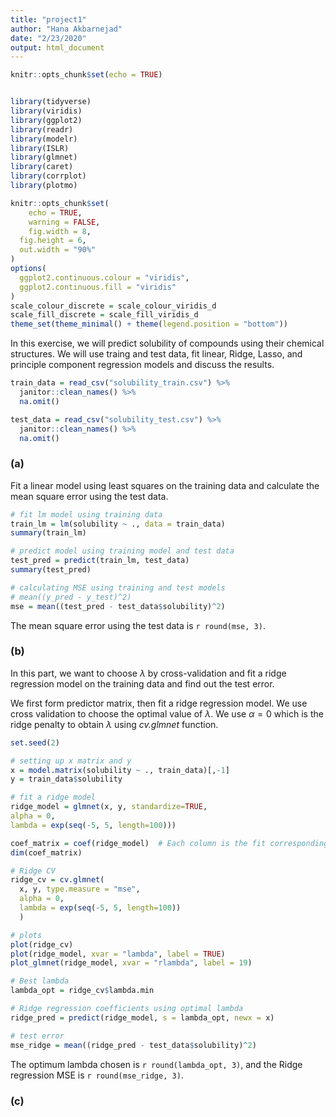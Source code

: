 ```yaml
---
title: "project1"
author: "Hana Akbarnejad"
date: "2/23/2020"
output: html_document
---
```


```r
knitr::opts_chunk$set(echo = TRUE)


library(tidyverse)
library(viridis)
library(ggplot2)
library(readr)
library(modelr)
library(ISLR)
library(glmnet)
library(caret)
library(corrplot)
library(plotmo)

knitr::opts_chunk$set(
	echo = TRUE,
	warning = FALSE,
	fig.width = 8, 
  fig.height = 6,
  out.width = "90%"
)
options(
  ggplot2.continuous.colour = "viridis",
  ggplot2.continuous.fill = "viridis"
)
scale_colour_discrete = scale_colour_viridis_d
scale_fill_discrete = scale_fill_viridis_d
theme_set(theme_minimal() + theme(legend.position = "bottom"))
```

In this exercise, we will predict solubility of compounds using their chemical structures. We will use traing and test data, fit linear, Ridge, Lasso, and principle component regression models and discuss the results.

```r

train_data = read_csv("solubility_train.csv") %>% 
  janitor::clean_names() %>% 
  na.omit()

test_data = read_csv("solubility_test.csv") %>% 
  janitor::clean_names() %>% 
  na.omit()
```


### (a)

Fit a linear model using least squares on the training data and calculate the mean square error using the test data.

```r

# fit lm model using training data
train_lm = lm(solubility ~ ., data = train_data)
summary(train_lm)

# predict model using training model and test data
test_pred = predict(train_lm, test_data)
summary(test_pred)

# calculating MSE using training and test models
# mean((y_pred - y_test)^2)
mse = mean((test_pred - test_data$solubility)^2)
```

The mean square error using the test data is `r round(mse, 3)`.

### (b)

In this part, we want to choose $\lambda$ by cross-validation and fit a ridge regression model on the training data and find out the test error.

We first form predictor matrix, then fit a ridge regression model. We use cross validation to choose the optimal value of $\lambda$. We use $\alpha=0$ which is the ridge penalty to obtain $\lambda$ using *cv.glmnet* function.

```r

set.seed(2)

# setting up x matrix and y
x = model.matrix(solubility ~ ., train_data)[,-1]
y = train_data$solubility

# fit a ridge model
ridge_model = glmnet(x, y, standardize=TRUE,
alpha = 0,
lambda = exp(seq(-5, 5, length=100)))

coef_matrix = coef(ridge_model)  # Each column is the fit corresponding to one lambda value
dim(coef_matrix)

# Ridge CV  
ridge_cv = cv.glmnet(
  x, y, type.measure = "mse",
  alpha = 0,
  lambda = exp(seq(-5, 5, length=100))
  )

# plots 
plot(ridge_cv)
plot(ridge_model, xvar = "lambda", label = TRUE)
plot_glmnet(ridge_model, xvar = "rlambda", label = 19)

# Best lambda
lambda_opt = ridge_cv$lambda.min

# Ridge regression coefficients using optimal lambda
ridge_pred = predict(ridge_model, s = lambda_opt, newx = x)

# test error 
mse_ridge = mean((ridge_pred - test_data$solubility)^2)
```

The optimum lambda chosen is `r round(lambda_opt, 3)`, and the Ridge regression MSE is `r round(mse_ridge, 3)`.

### (c)